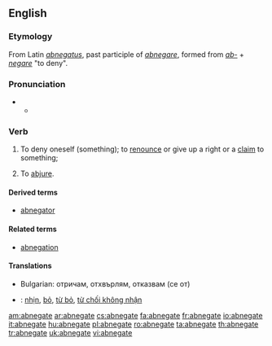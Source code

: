 ==English==

===Etymology===
From Latin ''[[abnegatus]]'', past participle of ''[[abnegare]]'', formed from ''[[ab-]]'' + ''[[negare]]'' "to deny".

===Pronunciation===
* {{a|RP}}
** {{IPA|/ˈæbnɪgeɪt/}}

===Verb===
{{en-verb|abnegat|ing}}

# {{transitive}} To deny oneself (something); to [[renounce]] or give up a right or a [[claim]] to something;
# {{transitive}} To [[abjure]].

====Derived terms====
* [[abnegator]]

====Related terms====
* [[abnegation]]

====Translations====
* Bulgarian: отричам, отхвърлям, отказвам (се от)
{{checktrans}}
* {{ttbc|Vietnamese}}: [[nhịn]], [[bỏ]], [[từ bỏ]], [[từ chối không nhận]]

[[am:abnegate]]
[[ar:abnegate]]
[[cs:abnegate]]
[[fa:abnegate]]
[[fr:abnegate]]
[[io:abnegate]]
[[it:abnegate]]
[[hu:abnegate]]
[[pl:abnegate]]
[[ro:abnegate]]
[[ta:abnegate]]
[[th:abnegate]]
[[tr:abnegate]]
[[uk:abnegate]]
[[vi:abnegate]]